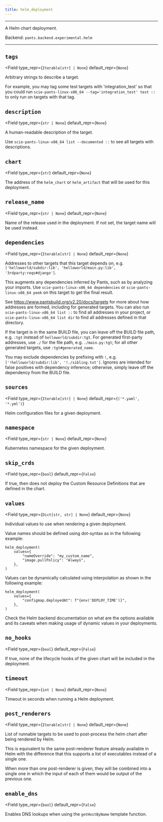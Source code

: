 ```yaml
---
title: helm_deployment
---
```



---

A Helm chart deployment.

Backend: <span className="color--primary">`pants.backend.experimental.helm`</span>

---

<span className={styles.options}>


## `tags`

<Field
    type_repr={`Iterable[str] | None`}
    default_repr={`None`}
>

Arbitrary strings to describe a target.

For example, you may tag some test targets with &#x27;integration_test&#x27; so that you could run `scie-pants-linux-x86_64 --tag='integration_test' test ::` to only run on targets with that tag.

</Field>

## `description`

<Field
    type_repr={`str | None`}
    default_repr={`None`}
>

A human-readable description of the target.

Use `scie-pants-linux-x86_64 list --documented ::` to see all targets with descriptions.

</Field>

## `chart`

<Field
    type_repr={`str`}
    default_repr={`None`}
>

The address of the `helm_chart` or `helm_artifact` that will be used for this deployment.

</Field>

## `release_name`

<Field
    type_repr={`str | None`}
    default_repr={`None`}
>

Name of the release used in the deployment. If not set, the target name will be used instead.

</Field>

## `dependencies`

<Field
    type_repr={`Iterable[str] | None`}
    default_repr={`None`}
>

Addresses to other targets that this target depends on, e.g. `['helloworld/subdir:lib', 'helloworld/main.py:lib', '3rdparty:reqs#django']`.

This augments any dependencies inferred by Pants, such as by analyzing your imports. Use `scie-pants-linux-x86_64 dependencies` or `scie-pants-linux-x86_64 peek` on this target to get the final result.

See https://www.pantsbuild.org/v2.20/docs/targets for more about how addresses are formed, including for generated targets. You can also run `scie-pants-linux-x86_64 list ::` to find all addresses in your project, or `scie-pants-linux-x86_64 list dir` to find all addresses defined in that directory.

If the target is in the same BUILD file, you can leave off the BUILD file path, e.g. `:tgt` instead of `helloworld/subdir:tgt`. For generated first-party addresses, use `./` for the file path, e.g. `./main.py:tgt`; for all other generated targets, use `:tgt#generated_name`.

You may exclude dependencies by prefixing with `!`, e.g. `['!helloworld/subdir:lib', '!./sibling.txt']`. Ignores are intended for false positives with dependency inference; otherwise, simply leave off the dependency from the BUILD file.

</Field>

## `sources`

<Field
    type_repr={`Iterable[str] | None`}
    default_repr={`('*.yaml', '*.yml')`}
>

Helm configuration files for a given deployment.

</Field>

## `namespace`

<Field
    type_repr={`str | None`}
    default_repr={`None`}
>

Kubernetes namespace for the given deployment.

</Field>

## `skip_crds`

<Field
    type_repr={`bool`}
    default_repr={`False`}
>

If true, then does not deploy the Custom Resource Definitions that are defined in the chart.

</Field>

## `values`

<Field
    type_repr={`Dict[str, str] | None`}
    default_repr={`None`}
>

Individual values to use when rendering a given deployment.

Value names should be defined using dot-syntax as in the following example:
```
helm_deployment(
    values={
        "nameOverride": "my_custom_name",
        "image.pullPolicy": "Always",
    },
)
```

Values can be dynamically calculated using interpolation as shown in the following example:
```
helm_deployment(
    values={
        "configmap.deployedAt": f"{env('DEPLOY_TIME')}",
    },
)
```

Check the Helm backend documentation on what are the options available and its caveats when making usage of dynamic values in your deployments.

</Field>

## `no_hooks`

<Field
    type_repr={`bool`}
    default_repr={`False`}
>

If true, none of the lifecycle hooks of the given chart will be included in the deployment.

</Field>

## `timeout`

<Field
    type_repr={`int | None`}
    default_repr={`None`}
>

Timeout in seconds when running a Helm deployment.

</Field>

## `post_renderers`

<Field
    type_repr={`Iterable[str] | None`}
    default_repr={`None`}
>

List of runnable targets to be used to post-process the helm chart after being rendered by Helm.

This is equivalent to the same post-renderer feature already available in Helm with the difference that this supports a list of executables instead of a single one.

When more than one post-renderer is given, they will be combined into a single one in which the input of each of them would be output of the previous one.

</Field>

## `enable_dns`

<Field
    type_repr={`bool`}
    default_repr={`False`}
>

Enables DNS lookups when using the `getHostByName` template function.

</Field>

</span>
